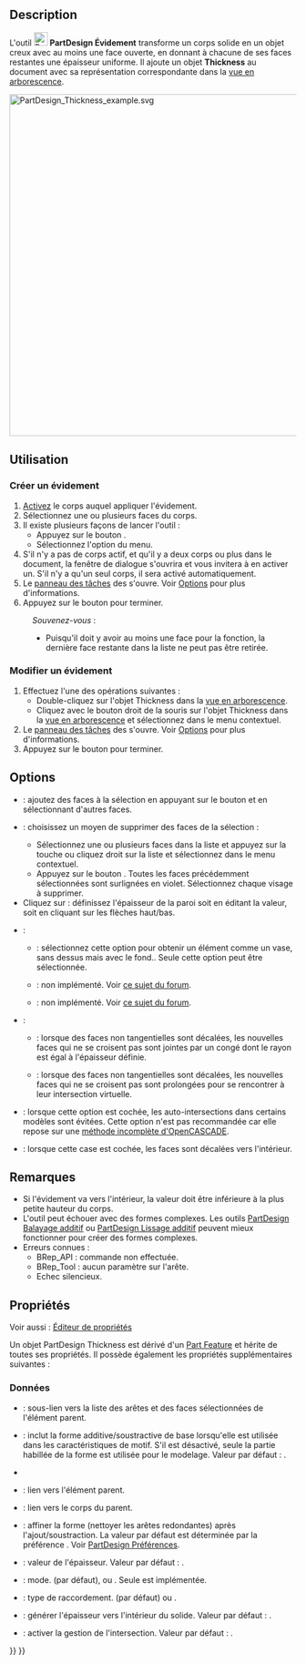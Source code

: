 <languages/>

{{Docnav/fr
|[[PartDesign_Draft/fr|Dépouille]]
|[[PartDesign_Mirrored/fr|Symétrie]]
|[[PartDesign_Workbench/fr|Atelier PartDesign]]
|IconL=PartDesign_Draft.svg
|IconR=PartDesign_Mirrored.svg
|IconC=Workbench_PartDesign.svg
}}

{{GuiCommand/fr
|Name=PartDesign Thickness
|Name/fr=PartDesign Évidement
|MenuLocation=PartDesign → Appliquer une fonction d'habillage → Évidement
|Workbenches=[[PartDesign_Workbench/fr|PartDesign]]
|Version=0.17
|SeeAlso=[[Part_Thickness/fr|Part Évider]]
}}

==Description==

L'outil [[Image:PartDesign_Thickness.svg|24px]] '''PartDesign Évidement''' transforme un corps solide en un objet creux avec au moins une face ouverte, en donnant à chacune de ses faces restantes une épaisseur uniforme. Il ajoute un objet '''Thickness''' au document avec sa représentation correspondante dans la [[Tree_view/fr|vue en arborescence]].

[[File:PartDesign_Thickness_example.svg|600px]]
{{Caption|Solide de base (A) → Solide avec la face sélectionnée à ouvrir (B) → Objet creux résultant (C)}}

<span id="Usage"></span>
==Utilisation==

<span id="Add_a_thickness"></span>
=== Créer un évidement ===

# [[PartDesign_Body/fr#Statut_actif|Activez]] le corps auquel appliquer l'évidement.
# Sélectionnez une ou plusieurs faces du corps.
# Il existe plusieurs façons de lancer l'outil :
#* Appuyez sur le bouton {{Button|[[Image:PartDesign_Thickness.svg|16px]] [[PartDesign_Thickness/fr|Évidement]]}}.
#* Sélectionnez l'option {{MenuCommand|PartDesign → Appliquer une fonction d'habillage → [[Image:PartDesign_Thickness.svg|16px]] Évidement}} du menu.
# S'il n'y a pas de corps actif, et qu'il y a deux corps ou plus dans le document, la fenêtre de dialogue {{MenuCommand|Corps actif requis}} s'ouvrira et vous invitera à en activer un. S'il n'y a qu'un seul corps, il sera activé automatiquement.
# Le [[Task_panel/fr|panneau des tâches]] des {{MenuCommand|Paramètres de l'évidement}} s'ouvre. Voir [[#Options|Options]] pour plus d'informations.
# Appuyez sur le bouton {{Button|OK}} pour terminer.


:''Souvenez-vous'' :
:* Puisqu'il doit y avoir au moins une face pour la fonction, la dernière face restante dans la liste ne peut pas être retirée.

<span id="Edit_a_thickness"></span>
=== Modifier un évidement ===

# Effectuez l'une des opérations suivantes :
#* Double-cliquez sur l'objet Thickness dans la [[Tree_view/fr|vue en arborescence]].
#* Cliquez avec le bouton droit de la souris sur l'objet Thickness dans la [[Tree_view/fr|vue en arborescence]] et sélectionnez {{MenuCommand|Modifier l'évidement}} dans le menu contextuel.
# Le [[Task_panel/fr|panneau des tâches]] des {{MenuCommand|Paramètres de l'évidement}} s'ouvre. Voir [[#Options|Options]] pour plus d'informations.
# Appuyez sur le bouton {{Button|OK}} pour terminer.

==Options==

* {{MenuCommand|Ajouter une face}} : ajoutez des faces à la sélection en appuyant sur le bouton {{Button|Ajouter une face}} et en sélectionnant d'autres faces. 
* {{MenuCommand|Supprimer la face}} : choisissez un moyen de supprimer des faces de la sélection :
** Sélectionnez une ou plusieurs faces dans la liste et appuyez sur la touche {{KEY|Suppr}} ou cliquez droit sur la liste et sélectionnez {{MenuCommand|Enlever}} dans le menu contextuel.
** Appuyez sur le bouton {{Button|Supprimer la face}}. Toutes les faces précédemment sélectionnées sont surlignées en violet. Sélectionnez chaque visage à supprimer.
* Cliquez sur {{MenuCommand|Épaisseur}} : définissez l'épaisseur de la paroi soit en éditant la valeur, soit en cliquant sur les flèches haut/bas.
* {{MenuCommand|Mode}} :
** {{MenuCommand|Objet creux}} : sélectionnez cette option pour obtenir un élément comme un vase, sans dessus mais avec le fond.. Seule cette option peut être sélectionnée.
** {{MenuCommand|Tube}} : non implémenté. Voir [https://forum.freecadweb.org/viewtopic.php?p=484495#p484495 ce sujet du forum].
** {{MenuCommand|Recto-verso}} : non implémenté. Voir [https://forum.freecadweb.org/viewtopic.php?p=484495#p484495 ce sujet du forum].
* {{MenuCommand|Type de raccordement}} :
** {{MenuCommand|Arc}} : lorsque des faces non tangentielles sont décalées, les nouvelles faces qui ne se croisent pas sont jointes par un congé dont le rayon est égal à l'épaisseur définie.
** {{MenuCommand|Intersection}} : lorsque des faces non tangentielles sont décalées, les nouvelles faces qui ne se croisent pas sont prolongées pour se rencontrer à leur intersection virtuelle.
* {{MenuCommand|Intersection}} : lorsque cette option est cochée, les auto-intersections dans certains modèles sont évitées. Cette option n'est pas recommandée car elle repose sur une [https://dev.opencascade.org/doc/refman/html/class_b_rep_offset_a_p_i___make_thick_solid.html#af78f35025a31e2ce8bd96c82fb33a981 méthode incomplète d'OpenCASCADE].
* {{MenuCommand|Générer l'épaisseur vers l'intérieur}} : lorsque cette case est cochée, les faces sont décalées vers l'intérieur.

<span id="Notes"></span>
== Remarques ==

* Si l'évidement va vers l'intérieur, la valeur doit être inférieure à la plus petite hauteur du corps.
* L'outil peut échouer avec des formes complexes. Les outils [[PartDesign_AdditivePipe/fr|PartDesign Balayage additif]] ou [[PartDesign_AdditiveLoft/fr|PartDesign Lissage additif]] peuvent mieux fonctionner pour créer des formes complexes.
* Erreurs connues :
** BRep_API : commande non effectuée.
** BRep_Tool : aucun paramètre sur l'arête.
** Echec silencieux.

<span id="Properties"></span>
== Propriétés ==

Voir aussi : [[Property_editor/fr|Éditeur de propriétés]]

Un objet PartDesign Thickness est dérivé d'un [[Part_Feature/fr|Part Feature]] et hérite de toutes ses propriétés. Il possède également les propriétés supplémentaires suivantes :

<span id="Data"></span>
===Données===

{{Properties_Title|Base}}

* {{PropertyData|Base|LinkSub}} : sous-lien vers la liste des arêtes et des faces sélectionnées de l'élément parent.
* {{PropertyData|Support Transform|Bool}} : inclut la forme additive/soustractive de base lorsqu'elle est utilisée dans les caractéristiques de motif. S'il est désactivé, seule la partie habillée de la forme est utilisée pour le modelage. Valeur par défaut : {{FALSE}}.
* {{PropertyData|Add Sub Shape|PartShape|hidden}}
* {{PropertyData|Base Feature|Link|hidden}} : lien vers l'élément parent.
* {{PropertyData|_ Body|LinkHidden|hidden}} : lien vers le corps du parent.

{{Properties_Title|Part Design}}

* {{PropertyData|Refine|Bool}} : affiner la forme (nettoyer les arêtes redondantes) après l'ajout/soustraction. La valeur par défaut est déterminée par la préférence {{MenuCommand|Affiner automatiquement le modèle après une opération d'esquisse}}. Voir [[PartDesign_Preferences/fr#G.C3.A9n.C3.A9ral|PartDesign Préférences]].

{{Properties_Title|Thickness}}

* {{PropertyData|Value|Length}} : valeur de l'épaisseur. Valeur par défaut : {{value|1 mm}}.
* {{PropertyData|Mode|Enumeration}} : mode. {{value|Skin}} (par défaut), {{value|Pipe}} ou {{Value|Recto verso}}. Seule {{value|Skin}} est implémentée.
* {{PropertyData|Join|Enumeration}} : type de raccordement. {{value|Arc}} (par défaut) ou {{Value|Intersection}}.
* {{PropertyData|Reversed|Bool}} : générer l'épaisseur vers l'intérieur du solide. Valeur par défaut : {{FALSE}}.
* {{PropertyData|Intersection|Bool}} : activer la gestion de l'intersection. Valeur par défaut : {{FALSE}}.


{{Docnav/fr
|[[PartDesign_Draft/fr|Dépouille]]
|[[PartDesign_Mirrored/fr|Symétrie]]
|[[PartDesign_Workbench/fr|Atelier PartDesign]]
|IconL=PartDesign_Draft.svg
|IconR=PartDesign_Mirrored.svg
|IconC=Workbench_PartDesign.svg
}}

{{PartDesign Tools navi{{#translation:}}}}
{{Userdocnavi{{#translation:}}}}